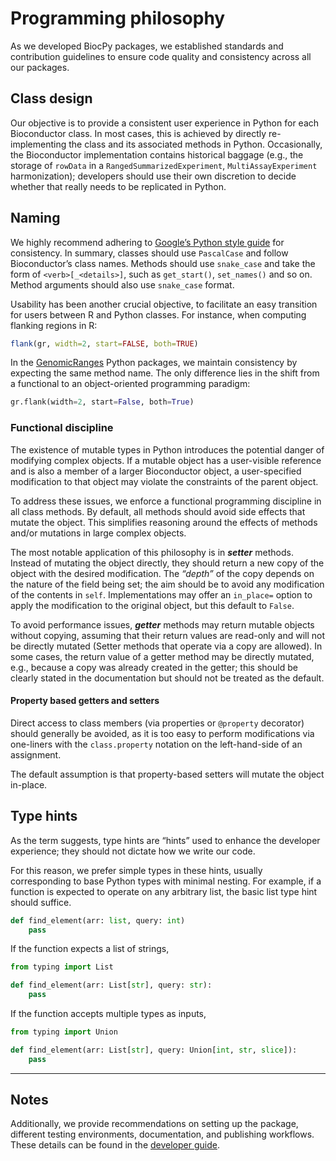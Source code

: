# Programming philosophy

As we developed BiocPy packages, we established standards and contribution
guidelines to ensure code quality and consistency across all our packages.

## Class design

Our objective is to provide a consistent user experience in Python for each Bioconductor class.
In most cases, this is achieved by directly re-implementing the class and its 
associated methods in Python. 
Occasionally, the Bioconductor implementation contains historical baggage 
(e.g., the storage of `rowData` in a `RangedSummarizedExperiment`, 
`MultiAssayExperiment` harmonization); developers should use their own discretion 
to decide whether that really needs to be replicated in Python.

## Naming

We highly recommend adhering to 
[Google's Python style guide](https://google.github.io/styleguide/pyguide.html) 
for consistency. 
In summary, classes should use `PascalCase` and follow Bioconductor's 
class names.
Methods should use `snake_case` and take the form of `<verb>[_<details>]`, such as 
`get_start()`, `set_names()` and so on. 
Method arguments should also use `snake_case` format.

Usability has been another crucial objective, to facilitate an easy 
transition for users between R and Python classes. 
For instance, when computing flanking regions in R:

```r
flank(gr, width=2, start=FALSE, both=TRUE)
```

In the [GenomicRanges](https://github.com/BiocPy/GenomicRanges) Python packages, we maintain consistency by expecting the same method name. 
The only difference lies in the shift from a functional to an object-oriented 
programming paradigm:

```python
gr.flank(width=2, start=False, both=True)
```

### Functional discipline {#sec-functional}

The existence of mutable types in Python introduces the potential danger of 
modifying complex objects. 
If a mutable object has a user-visible reference and is also a member of a 
larger Bioconductor object, a user-specified modification to that object may 
violate the constraints of the parent object.

To address these issues, we enforce a functional programming discipline in all 
class methods. 
By default, all methods should avoid side effects that mutate the object. 
This simplifies reasoning around the effects of methods and/or mutations in large 
complex objects.

The most notable application of this philosophy is in ***setter*** methods. 
Instead of mutating the object directly, they should return a new copy of the object
with the desired modification. 
The *"depth"* of the copy depends on the nature of the field being set; the aim 
should be to avoid any modification of the contents in `self`. 
Implementations may offer an `in_place=` option to apply the modification to the 
original object, but this default to `False`.

To avoid performance issues, ***getter*** methods may return mutable objects 
without copying, assuming that their return values are read-only and will not be 
directly mutated (Setter methods that operate via a copy are allowed). 
In some cases, the return value of a getter method may be directly mutated, 
e.g., because a copy was already created in the getter; this should be clearly 
stated in the documentation but should not be treated as the default.

#### Property based getters and setters

Direct access to class members (via properties or `@property` decorator) should 
generally be avoided, as it is too easy to perform modifications via one-liners 
with the `class.property` notation on the left-hand-side of an assignment.

The default assumption is that property-based setters will mutate the object in-place.

## Type hints

As the term suggests, type hints are "hints" used to enhance the developer 
experience; they should not dictate how we write our code. 

For this reason, we prefer simple types in these hints, usually corresponding to 
base Python types with minimal nesting. 
For example, if a function is expected to operate on any arbitrary list, the 
basic list type hint should suffice.

```python
def find_element(arr: list, query: int)
    pass
```

If the function expects a list of strings,

```python
from typing import List

def find_element(arr: List[str], query: str):
    pass
```

If the function accepts multiple types as inputs,

```python
from typing import Union

def find_element(arr: List[str], query: Union[int, str, slice]):
    pass
```

-----
## Notes
Additionally, we provide recommendations on setting up the package, different 
testing environments, documentation, and publishing workflows. 
These details can be found in the [developer guide](https://github.com/BiocPy/developer_guide).